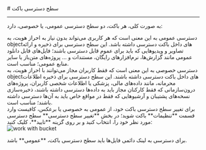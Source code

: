 

<Layout>
<Head>
<title>مستندات تغییر سطح دسترسی باکت - لیارا</title>
</Head>
# سطح دسترسی باکت
<hr className="mb-2" />

به صورت کلی، هر باکت، دو سطح دسترسی عمومی، یا خصوصی، دارد: 

<Section id="general-access" title="سطح دسترسی عمومی" />
دسترسی عمومی به این معنی است که هر کاربری می‌تواند بدون نیاز به احراز هویت، به objectهای داخل باکت دسترسی داشته باشد.
این سطح دسترسی
برای ذخیره و ارائه تصاویر و ویدیوهایی که باید برای عموم قابل دسترسی باشند؛
فایل‌های قابل دانلود عمومی مانند گزارش‌ها، نرم‌افزارهای رایگان، مستندات و ... پروژه‌های متن‌باز یا سایر منابع عمومی؛ مناسب است.

<Section id="private-access" title="سطح دسترسی خصوصی" />
دسترسی خصوصی به این معنی است که فقط کاربران مجاز می‌توانند با احراز هویت، به objectهای داخل باکت دسترسی داشته باشند.
این سطح دسترسی برای ذخیره اطلاعات محرمانه، مانند داده‌های مالی، پزشکی یا اطلاعات شخصی کاربران،
پروژه‌های درون‌سازمانی که فقط کارکنان مجاز باید به داده‌ها دسترسی داشته باشند،
ذخیره‌سازی نسخه‌های پشتیبان و آرشیوهایی که فقط در مواقع خاص باید به آن‌ها دسترسی داشته باشند؛ مناسب است.

<Section id="change-access-level" title="تغییر سطح دسترسی" />
برای تغییر سطح دسترسی باکت خود، از عمومی به خصوصی یا برعکس، کافیست وارد قسمت **تنظیمات** باکت شوید؛ در بخش **تغییر سطح دسترسی** سطح دسترسی مورد نظر خود را، انتخاب کنید و بر روی گزینه **تایید**، کلیک کنید:
<div className="h-4" />
<img src="https://files.liara.ir/docs/buckets/change-access-policy.gif" alt="work with bucket" />
<div className="h-4" />
<Alert variant="info">
<p>
 برای دسترسی به لینک دائمی فایل‌ها باید سطح دسترسی باکت، **عمومی** باشد.
</p>
</Alert>

</Layout>